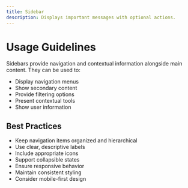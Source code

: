 ```yaml
---
title: Sidebar
description: Displays important messages with optional actions.
---
```


# Usage Guidelines

Sidebars provide navigation and contextual information alongside main content. They can be used to:
- Display navigation menus
- Show secondary content
- Provide filtering options
- Present contextual tools
- Show user information

## Best Practices
- Keep navigation items organized and hierarchical
- Use clear, descriptive labels
- Include appropriate icons
- Support collapsible states
- Ensure responsive behavior
- Maintain consistent styling
- Consider mobile-first design 